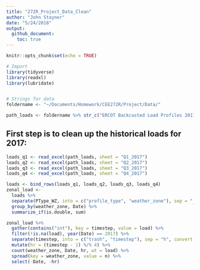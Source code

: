 ```yaml
---
title: "272R_Project_Data_Clean"
author: "John Stayner"
date: "5/24/2018"
output: 
  github_document:
    toc: true
---
```


```r
knitr::opts_chunk$set(echo = TRUE)
```


```r
# Import
library(tidyverse)
library(readxl)
library(lubridate)


# Strings for data
foldername <- "~/Documents/Homework/CEE272R/Project/Data/"

path_loads <- foldername %>% str_c("ERCOT Backcasted Load Profiles 2017.xlsx")

```


## First step is to clean up the historical loads for 2017:

```r
loads_q1 <- read_excel(path_loads, sheet = "Q1_2017")
loads_q2 <- read_excel(path_loads, sheet = "Q2_2017")
loads_q3 <- read_excel(path_loads, sheet = "Q3_2017")
loads_q4 <- read_excel(path_loads, sheet = "Q4_2017")

loads <- bind_rows(loads_q1, loads_q2, loads_q3, loads_q4)
zonal_load <-
  loads %>%
  separate(PType_WZ, into = c("profile_type", "weather_zone"), sep = "_") %>%
  group_by(weather_zone, Date) %>%
  summarize_if(is.double, sum)

zonal_load %>%
  gather(contains("int"), key = timestep, value = load) %>%
  filter(!is.na(load), year(Date) == 2017) %>%
  separate(timestep, into = c("trash", "timestep"), sep = "h", convert = TRUE) %>%
  mutate(hr = (timestep - 1) %/% 4) %>%
  count(weather_zone, Date, hr, wt = load) %>%
  spread(key = weather_zone, value = n) %>%
  select(-Date, -hr)

```

